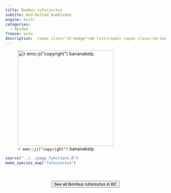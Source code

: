 ```yaml
---
title: Bombus rufocinctus
subtite: Red-belted bumblebee
engine: knitr
categories:
  - Apidae
freeze: auto
description:  <span class="sh-badge">SH list</span> <span class="pe-badge">PM Evidence</span>
---
```

![`r emo::ji("copyright")` bananakelp.](https://inaturalist-open-data.s3.amazonaws.com/photos/322807403/large.jpg){height=300}





```r
source("../../page_functions.R")
make_species_map("rufocinctus")
```
<br><br>
<center>


<a href="https://inaturalist.ca/observations?place_id=7085&subview=map&taxon_id=144011"><button type="button" class="btn btn-secondary">See all Bombus rufocinctus in BC <i class="fa-solid fa-arrow-up-right-from-square"></i> </button></a>
</center>
